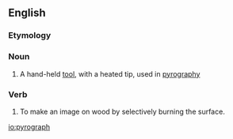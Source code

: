 ==English==

===Etymology===
{{back-form|pyrography}}

===Noun===
{{en-noun}}

# A hand-held [[tool]], with a heated tip, used in [[pyrography]]

===Verb===
{{en-verb}}

# {{transitive|intransitive}} To make an image on wood by selectively burning the surface.

[[io:pyrograph]]
